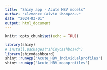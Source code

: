 ```yaml
---
title: "Shiny app - Acute HBV models"
author: "Clemence Boivin-Champeaux"
date: "2024-03-01"
output: html_document
---
```


```r
knitr::opts_chunk$set(echo = TRUE)
```


```r

library(shiny)
# install.packages("shinydashboard")
library(shinydashboard)
shiny::runApp('Acute_HBV_individualprofiles')
shiny::runApp('Acute_HBV_meanprofiles')

```
